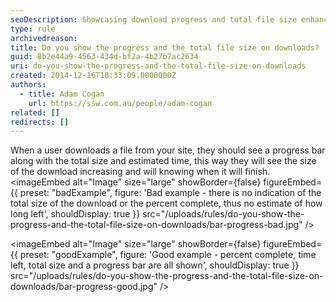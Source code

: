```yaml
---
seoDescription: Showcasing download progress and total file size enhances user experience by providing a clear estimate of completion.
type: rule
archivedreason:
title: Do you show the progress and the total file size on downloads?
guid: 8b2e44a9-4563-434d-bf2a-4b27b7ac2634
uri: do-you-show-the-progress-and-the-total-file-size-on-downloads
created: 2014-12-16T18:33:09.0000000Z
authors:
  - title: Adam Cogan
    url: https://ssw.com.au/people/adam-cogan
related: []
redirects: []
---
```


When a user downloads a file from your site, they should see a progress bar along with the total size and estimated time, this way they will see the size of the download increasing and will knowing when it will finish.
<imageEmbed
  alt="Image"
  size="large"
  showBorder={false}
  figureEmbed={{
    preset: "badExample",
    figure: 'Bad example - there is no indication of the total size of the download or                         the percent complete, thus no estimate of how long left',
    shouldDisplay: true
  }}
  src="/uploads/rules/do-you-show-the-progress-and-the-total-file-size-on-downloads/bar-progress-bad.jpg"
/>

<imageEmbed
  alt="Image"
  size="large"
  showBorder={false}
  figureEmbed={{
    preset: "goodExample",
    figure: 'Good example - percent complete, time left, total size and a progress bar                         are all shown',
    shouldDisplay: true
  }}
  src="/uploads/rules/do-you-show-the-progress-and-the-total-file-size-on-downloads/bar-progress-good.jpg"
/>